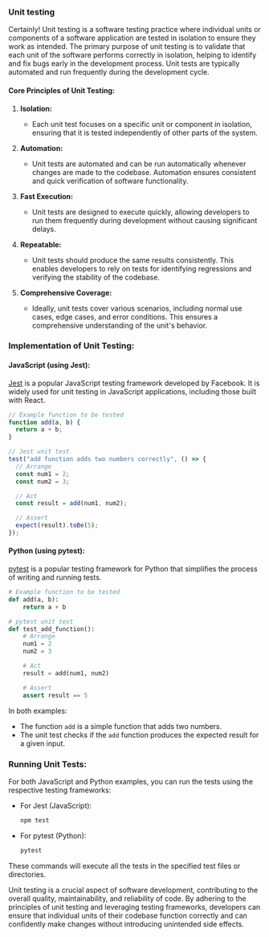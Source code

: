 ### Unit testing

Certainly! Unit testing is a software testing practice where individual units or components of a software application are tested in isolation to ensure they work as intended. The primary purpose of unit testing is to validate that each unit of the software performs correctly in isolation, helping to identify and fix bugs early in the development process. Unit tests are typically automated and run frequently during the development cycle.

#### Core Principles of Unit Testing:

1. **Isolation:**

   - Each unit test focuses on a specific unit or component in isolation, ensuring that it is tested independently of other parts of the system.

2. **Automation:**

   - Unit tests are automated and can be run automatically whenever changes are made to the codebase. Automation ensures consistent and quick verification of software functionality.

3. **Fast Execution:**

   - Unit tests are designed to execute quickly, allowing developers to run them frequently during development without causing significant delays.

4. **Repeatable:**

   - Unit tests should produce the same results consistently. This enables developers to rely on tests for identifying regressions and verifying the stability of the codebase.

5. **Comprehensive Coverage:**
   - Ideally, unit tests cover various scenarios, including normal use cases, edge cases, and error conditions. This ensures a comprehensive understanding of the unit's behavior.

### Implementation of Unit Testing:

#### JavaScript (using Jest):

[Jest](https://jestjs.io/) is a popular JavaScript testing framework developed by Facebook. It is widely used for unit testing in JavaScript applications, including those built with React.

```javascript
// Example function to be tested
function add(a, b) {
  return a + b;
}

// Jest unit test
test("add function adds two numbers correctly", () => {
  // Arrange
  const num1 = 2;
  const num2 = 3;

  // Act
  const result = add(num1, num2);

  // Assert
  expect(result).toBe(5);
});
```

#### Python (using pytest):

[pytest](https://pytest.org/) is a popular testing framework for Python that simplifies the process of writing and running tests.

```python
# Example function to be tested
def add(a, b):
    return a + b

# pytest unit test
def test_add_function():
    # Arrange
    num1 = 2
    num2 = 3

    # Act
    result = add(num1, num2)

    # Assert
    assert result == 5
```

In both examples:

- The function `add` is a simple function that adds two numbers.
- The unit test checks if the `add` function produces the expected result for a given input.

### Running Unit Tests:

For both JavaScript and Python examples, you can run the tests using the respective testing frameworks:

- For Jest (JavaScript):

  ```bash
  npm test
  ```

- For pytest (Python):
  ```bash
  pytest
  ```

These commands will execute all the tests in the specified test files or directories.

Unit testing is a crucial aspect of software development, contributing to the overall quality, maintainability, and reliability of code. By adhering to the principles of unit testing and leveraging testing frameworks, developers can ensure that individual units of their codebase function correctly and can confidently make changes without introducing unintended side effects.
